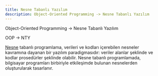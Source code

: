```yaml
---
title: Nesne Tabanlı Yazılım
description: Object-Oriented Programming -> Nesne Tabanlı Yazılım
---
```


Object-Oriented Programming -> Nesne Tabanlı Yazılım

OOP -> NTY

[Nesne](/tonga/yazilim/nesne) tabanlı programlama, verileri ve kodları içerebilen nesneler kavramına dayanan bir yazılım paradigmasıdır: veriler alanlar şeklinde ve kodlar prosedürler şeklinde olabilir. Nesne tabanlı programlamada, bilgisayar programları birbiriyle etkileşimde bulunan nesnelerden oluşturularak tasarlanır.
